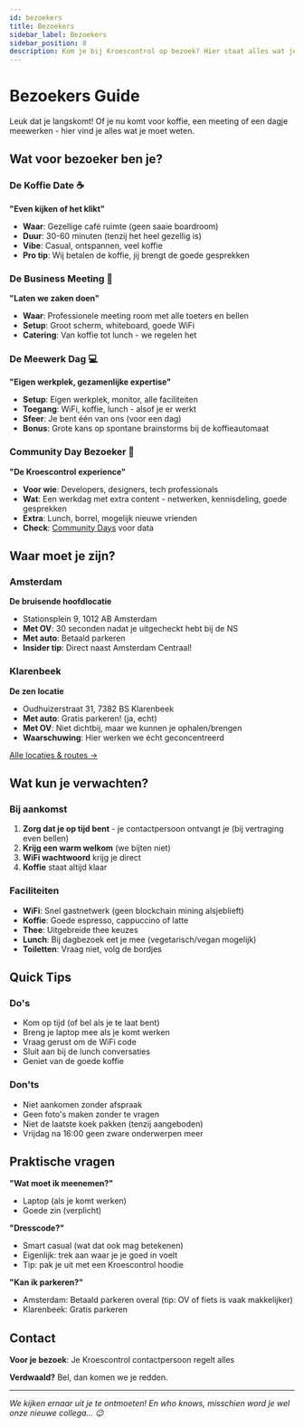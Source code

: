```yaml
---
id: bezoekers
title: Bezoekers
sidebar_label: Bezoekers
sidebar_position: 8
description: Kom je bij Kroescontrol op bezoek? Hier staat alles wat je moet weten.
---
```



# Bezoekers Guide

Leuk dat je langskomt! Of je nu komt voor koffie, een meeting of een dagje meewerken - hier vind je alles wat je moet weten.

## <KCIcon icon={Target} variant="primary" size={24} /> Wat voor bezoeker ben je?

### De Koffie Date ☕

**"Even kijken of het klikt"**

- **Waar**: Gezellige café ruimte (geen saaie boardroom)
- **Duur**: 30-60 minuten (tenzij het heel gezellig is)
- **Vibe**: Casual, ontspannen, veel koffie
- **Pro tip**: Wij betalen de koffie, jij brengt de goede gesprekken

### De Business Meeting 💼

**"Laten we zaken doen"**

- **Waar**: Professionele meeting room met alle toeters en bellen
- **Setup**: Groot scherm, whiteboard, goede WiFi
- **Catering**: Van koffie tot lunch - we regelen het

### De Meewerk Dag 💻

**"Eigen werkplek, gezamenlijke expertise"**

- **Setup**: Eigen werkplek, monitor, alle faciliteiten
- **Toegang**: WiFi, koffie, lunch - alsof je er werkt
- **Sfeer**: Je bent één van ons (voor een dag)
- **Bonus**: Grote kans op spontane brainstorms bij de koffieautomaat

### Community Day Bezoeker 🚀

**"De Kroescontrol experience"**

- **Voor wie**: Developers, designers, tech professionals
- **Wat**: Een werkdag met extra content - netwerken, kennisdeling, goede gesprekken
- **Extra**: Lunch, borrel, mogelijk nieuwe vrienden
- **Check**: [Community Days](/cultuur/community-days) voor data

## <KCIcon icon={MapPin} variant="primary" size={24} /> Waar moet je zijn?

### Amsterdam

**De bruisende hoofdlocatie**

- Stationsplein 9, 1012 AB Amsterdam
- **Met OV**: 30 seconden nadat je uitgecheckt hebt bij de NS
- **Met auto**: Betaald parkeren
- **Insider tip**: Direct naast Amsterdam Centraal!

### Klarenbeek

**De zen locatie**

- Oudhuizerstraat 31, 7382 BS Klarenbeek
- **Met auto**: Gratis parkeren! (ja, echt)
- **Met OV**: Niet dichtbij, maar we kunnen je ophalen/brengen
- **Waarschuwing**: Hier werken we écht geconcentreerd

[Alle locaties & routes →](/kantoor)

## <KCIcon icon={Sparkles} variant="primary" size={24} /> Wat kun je verwachten?

### Bij aankomst

1. **Zorg dat je op tijd bent** - je contactpersoon ontvangt je (bij vertraging even bellen)
2. **Krijg een warm welkom** (we bijten niet)
3. **WiFi wachtwoord** krijg je direct
4. **Koffie** staat altijd klaar

### Faciliteiten

- **WiFi**: Snel gastnetwerk (geen blockchain mining alsjeblieft)
- **Koffie**: Goede espresso, cappuccino of latte
- **Thee**: Uitgebreide thee keuzes
- **Lunch**: Bij dagbezoek eet je mee (vegetarisch/vegan mogelijk)
- **Toiletten**: Vraag niet, volg de bordjes

## <KCIcon icon={Zap} variant="warning" size={24} /> Quick Tips

### Do's <KCIcon icon={CheckCircle} variant="success" size={20} />

- Kom op tijd (of bel als je te laat bent)
- Breng je laptop mee als je komt werken
- Vraag gerust om de WiFi code
- Sluit aan bij de lunch conversaties
- Geniet van de goede koffie

### Don'ts <KCIcon icon={XCircle} variant="error" size={20} />

- Niet aankomen zonder afspraak
- Geen foto's maken zonder te vragen
- Niet de laatste koek pakken (tenzij aangeboden)
- Vrijdag na 16:00 geen zware onderwerpen meer

## <KCIcon icon={HelpCircle} variant="neutral" size={24} /> Praktische vragen

**"Wat moet ik meenemen?"**

- Laptop (als je komt werken)
- Goede zin (verplicht)

**"Dresscode?"**

- Smart casual (wat dat ook mag betekenen)
- Eigenlijk: trek aan waar je je goed in voelt
- Tip: pak je uit met een Kroescontrol hoodie

**"Kan ik parkeren?"**

- Amsterdam: Betaald parkeren overal (tip: OV of fiets is vaak makkelijker)
- Klarenbeek: Gratis parkeren

## <KCIcon icon={Phone} variant="primary" size={24} /> Contact

**Voor je bezoek**: Je Kroescontrol contactpersoon regelt alles

**Verdwaald?** Bel, dan komen we je redden.

---

_We kijken ernaar uit je te ontmoeten! En who knows, misschien word je wel onze nieuwe collega... 😉_
